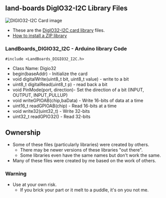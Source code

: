 == land-boards DigIO32-I2C Library Files ==

<img src="http://land-boards.com/blwiki/images/a/a2/DigIO32-I2C-P1010486-720px.jpg" alt="DIGIO32-I2C Card image"></img>

* These are the [http://land-boards.com/blwiki/index.php?title=DIGIO32-I2C DigIO32-I2C card library] files.
* [https://www.arduino.cc/en/Guide/Libraries#toc4 How to install a ZIP library]

=== LandBoards_DIGIO32_I2C - Arduino library Code ===

<pre>#include <LandBoards_DIGIO32_I2C.h></pre>
* Class Name: Digio32
* begin(baseAddr) - Initialize the card
* void digitalWrite(uint8_t bit, uint8_t value) - write to a bit
* uint8_t digitalRead(uint8_t p) - read back a bit
* void PinMode(port, direction)- Set the direction of a bit (INPUT, OUTPUT, INPUT_PULLUP)
* void writeGPIOAB(chip,baData) - Write 16-bits of data at a time
* uint16_t readGPIOAB(chip) - Read 16-bits at a time
* void write32(uint32_t) - Write 32-bits
* uint32_t readGPIO32() - Read 32-bits

== Ownership ==

* Some of these files (particularly libraries) were created by others.
** There may be newer versions of these libraries "out there".
** Some libraries even have the same names but don't work the same.
* Many of these files were created by me based on the work of others.

=== Warning ===

* Use at your own risk.
** If you brick your part or it melt to a puddle, it's on you not me.
